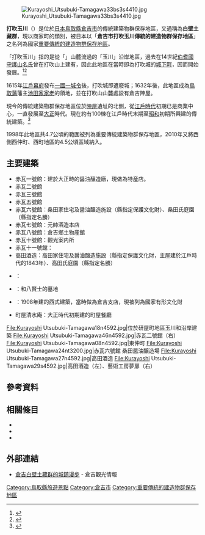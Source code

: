 {{Coord|35|25|55.52|N|133|49|30.11|E|display=title}}

[[File:Kurayoshi_Utsubuki-Tamagawa33bs3s4410.jpg|thumb]]

'''打吹玉川'''（{{jpn|j=打吹玉川|hg=うつぶきたまがわ|rm=Utsubuki-tamagawa|f=y}}）是位於[[日本|日本]][[鳥取縣|鳥取縣]][[倉吉市|倉吉市]]的傳統建築物群保存地區，又通稱為'''白壁土藏群'''，現以商家町的類別，被日本以「'''倉吉市打吹玉川傳統的建造物群保存地區'''」之名列為國家[[重要傳統的建造物群保存地區|重要傳統的建造物群保存地區]]。

「打吹玉川」指的是從「{{Tsl|ja|打吹山}}」山麓流過的「玉川」沿岸地區，過去在14世紀[[伯耆國|伯耆國]][[守護|守護]][[山名氏|山名氏]]曾在打吹山上建有{{tsl|ja|打吹城}}，因此此地區在當時即為打吹城的[[城下町|城下町]]，因而開始發展。<ref>{{Cite web| url=http://kankodori.net/japaneseculture/buildings/048/index.html| title=倉吉市打吹玉川| work=閑古鳥旅行社| publisher=木村岳人| language=ja| accessdate=2020-02-27| archive-date=2020-02-27| archive-url=https://web.archive.org/web/20200227025737/http://kankodori.net/japaneseculture/buildings/048/index.html| dead-url=no}}</ref><ref>{{Cite web| url=http://www.khi.co.jp/knews/pdf/news155_04.pdf| title=赤い瓦葺き屋根の商家と玉川 沿いの白壁土蔵群| publisher=川崎重工業株式会社| work=Kawasaki News| language=ja| accessdate=2020-02-27| archive-date=2020-02-27| archive-url=https://web.archive.org/web/20200227025732/http://www.khi.co.jp/knews/pdf/news155_04.pdf| dead-url=no}}</ref>

1615年[[江戶幕府|江戶幕府]]發布[[一國一城令|一國一城令]]後，打吹城即遭廢城；1632年後，此地區成為[[鳥取藩|鳥取藩]]藩主[[池田家|池田家]][[家老|家老]]{{tsl|ja|荒尾氏}}的領地，並在打吹山山麓處設有倉吉陣屋。

現今的傳統建築物群保存地區位於[[陣屋|陣屋]]遺址的北側，從[[江戶時代|江戶時代]]初期已是商業中心，一直發展至[[大正|大正]]時代。現在約有100棟在江戶時代末期至[[昭和|昭和]]初期所興建的傳統建築。<ref>{{Cite web| url=http://db.pref.tottori.jp/bunkazainavi.nsf/bunkazai_web_view/F5355F495FF6B24549257AB000213C2D?OpenDocument| title=倉吉市打吹玉川伝統的建造物群保存地区| publisher=鳥取県 地域づくり推進部 文化財局 文化財課| work=とっとり文化財ナビ| language=ja| accessdate=2020-02-27| archive-date=2016-03-18| archive-url=https://web.archive.org/web/20160318220150/http://db.pref.tottori.jp/bunkazainavi.nsf/bunkazai_web_view/F5355F495FF6B24549257AB000213C2D?OpenDocument| dead-url=no}}</ref> 

1998年此地區共4.7公頃的範圍被列為重要傳統建築物群保存地區，2010年又將西側西仲町、西町地區的4.5公頃區域納入。

== 主要建築 ==

* 赤瓦一號館：建於大正時的醤油釀造廠，現做為特産店。
* 赤瓦二號館
* 赤瓦三號館
* 赤瓦五號館
* 赤瓦六號館：桑田家住宅及醤油醸造施設（縣指定保護文化財）、桑田氏庭園（縣指定名勝）
* 赤瓦七號館：元帥酒造本店
* 赤瓦八號館：倉吉鄉土物産館
* 赤瓦十號館：觀光案内所
* 赤瓦十一號館：
* 高田酒造：高田家住宅及醤油醸造施設（縣指定保護文化財，主屋建於江戶時代的1843年）、高田氏庭園（縣指定名勝）
* {{Tsl|ja|大蓮寺 (倉吉市)|大蓮寺 (倉吉市)|大蓮寺}}：
* {{Tsl|ja|大岳院}}：{{tsl|ja|里見忠義}}和八賢士的墓地
* {{Tsl|ja|倉吉大店会|倉吉大店會}}：1908年建的西式建築，當時做為{{Tsl|ja|第三国立銀行|第三國立銀行}}倉吉支店，現被列為國家有形文化財
* 町屋清水庵：大正時代初期建的町屋餐廳

<gallery widths=200px heights=200px>
File:Kurayoshi Utsubuki-Tamagawa18n4592.jpg|位於研屋町地區玉川和沿岸建築
File:Kurayoshi Utsubuki-Tamagawa46n4592.jpg|赤瓦二號館（右）
File:Kurayoshi Utsubuki-Tamagawa08n4592.jpg|東仲町
File:Kurayoshi Utsubuki-Tamagawa24nt3200.jpg|赤瓦六號館 桑田醤油醸造場
File:Kurayoshi Utsubuki-Tamagawa27n4592.jpg|高田酒造
File:Kurayoshi Utsubuki-Tamagawa29s4592.jpg|高田酒造（左）、藝術工房夢扉（右）
</Gallery>

== 參考資料 ==
{{Reflist}}

== 相關條目 ==
{{Commonscat|Utsubuki-tamagawa}}

* {{Tsl|ja|打吹山}}
* {{Tsl|ja|打吹城}}
* {{Tsl|ja|打吹駅|打吹車站}}

== 外部連結 ==

* {{Ja}} [https://www.kurayoshi-kankou.jp/shirakabe-walking/ 倉吉白壁土藏群的城鎮漫步] {{Wayback|url=https://www.kurayoshi-kankou.jp/shirakabe-walking/ |date=20200218050630 }} - 倉吉觀光情報

{{DEFAULTSORT:Utsubuki-tamagawa}}
[[Category:鳥取縣旅遊景點|Category:鳥取縣旅遊景點]]
[[Category:倉吉市|Category:倉吉市]]
[[Category:重要傳統的建造物群保存地區|Category:重要傳統的建造物群保存地區]]